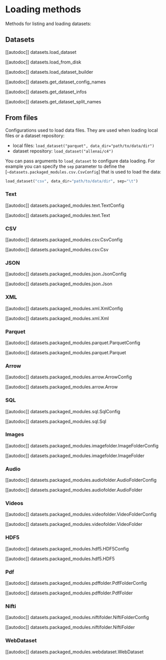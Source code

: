# Loading methods

Methods for listing and loading datasets:

## Datasets

[[autodoc]] datasets.load_dataset

[[autodoc]] datasets.load_from_disk

[[autodoc]] datasets.load_dataset_builder

[[autodoc]] datasets.get_dataset_config_names

[[autodoc]] datasets.get_dataset_infos

[[autodoc]] datasets.get_dataset_split_names

## From files

Configurations used to load data files.
They are used when loading local files or a dataset repository:

- local files: `load_dataset("parquet", data_dir="path/to/data/dir")`
- dataset repository: `load_dataset("allenai/c4")`

You can pass arguments to `load_dataset` to configure data loading.
For example you can specify the `sep` parameter to define the [`~datasets.packaged_modules.csv.CsvConfig`] that is used to load the data:

```python
load_dataset("csv", data_dir="path/to/data/dir", sep="\t")
```

### Text

[[autodoc]] datasets.packaged_modules.text.TextConfig

[[autodoc]] datasets.packaged_modules.text.Text

### CSV

[[autodoc]] datasets.packaged_modules.csv.CsvConfig

[[autodoc]] datasets.packaged_modules.csv.Csv

### JSON

[[autodoc]] datasets.packaged_modules.json.JsonConfig

[[autodoc]] datasets.packaged_modules.json.Json

### XML

[[autodoc]] datasets.packaged_modules.xml.XmlConfig

[[autodoc]] datasets.packaged_modules.xml.Xml

### Parquet

[[autodoc]] datasets.packaged_modules.parquet.ParquetConfig

[[autodoc]] datasets.packaged_modules.parquet.Parquet

### Arrow

[[autodoc]] datasets.packaged_modules.arrow.ArrowConfig

[[autodoc]] datasets.packaged_modules.arrow.Arrow

### SQL

[[autodoc]] datasets.packaged_modules.sql.SqlConfig

[[autodoc]] datasets.packaged_modules.sql.Sql

### Images

[[autodoc]] datasets.packaged_modules.imagefolder.ImageFolderConfig

[[autodoc]] datasets.packaged_modules.imagefolder.ImageFolder

### Audio

[[autodoc]] datasets.packaged_modules.audiofolder.AudioFolderConfig

[[autodoc]] datasets.packaged_modules.audiofolder.AudioFolder

### Videos

[[autodoc]] datasets.packaged_modules.videofolder.VideoFolderConfig

[[autodoc]] datasets.packaged_modules.videofolder.VideoFolder

### HDF5

[[autodoc]] datasets.packaged_modules.hdf5.HDF5Config

[[autodoc]] datasets.packaged_modules.hdf5.HDF5

### Pdf

[[autodoc]] datasets.packaged_modules.pdffolder.PdfFolderConfig

[[autodoc]] datasets.packaged_modules.pdffolder.PdfFolder

### Nifti

[[autodoc]] datasets.packaged_modules.niftifolder.NiftiFolderConfig

[[autodoc]] datasets.packaged_modules.niftifolder.NiftiFolder

### WebDataset

[[autodoc]] datasets.packaged_modules.webdataset.WebDataset
